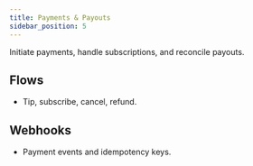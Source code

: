 ```yaml
---
title: Payments & Payouts
sidebar_position: 5
---
```


Initiate payments, handle subscriptions, and reconcile payouts.

## Flows
- Tip, subscribe, cancel, refund.

## Webhooks
- Payment events and idempotency keys.
